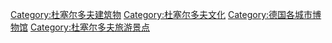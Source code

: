 [[Category:杜塞尔多夫建筑物|Category:杜塞尔多夫建筑物]]
[[Category:杜塞尔多夫文化|Category:杜塞尔多夫文化]]
[[Category:德国各城市博物馆|Category:德国各城市博物馆]]
[[Category:杜塞尔多夫旅游景点|Category:杜塞尔多夫旅游景点]]